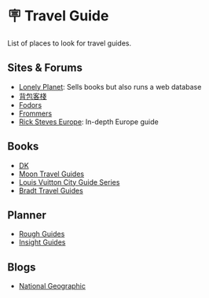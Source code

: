 # 🪧 Travel Guide

List of places to look for travel guides.

## Sites & Forums

- [Lonely Planet](https://www.lonelyplanet.com/): Sells books but also runs a web database
- [背包客棧](https://www.backpackers.com.tw/)
- [Fodors](https://www.fodors.com/)
- [Frommers](https://www.frommers.com/)
- [Rick Steves Europe](https://www.ricksteves.com/): In-depth Europe guide

## Books

- [DK](https://www.dk.com/uk/category/travel/)
- [Moon Travel Guides](https://www.moon.com/)
- [Louis Vuitton City Guide Series](https://us.louisvuitton.com/eng-us/stories/city-guide-series)
- [Bradt Travel Guides](https://www.bradtguides.com/)

## Planner

- [Rough Guides](https://www.roughguides.com/)
- [Insight Guides](https://www.insightguides.com/)

## Blogs

- [National Geographic](https://www.nationalgeographic.com/)
